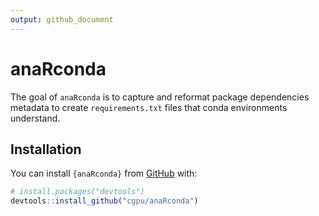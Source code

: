 ```yaml
---
output: github_document
---
```


<!-- README.md is generated from README.Rmd. Please edit that file -->

# anaRconda

<!-- badges: start -->
<!-- badges: end -->

The goal of `anaRconda` is to capture and reformat package dependencies metadata to create `requirements.txt` files that conda environments understand.

## Installation

You can install `{anaRconda}` from [GitHub](https://github.com/) with:

``` r
# install.packages("devtools")
devtools::install_github("cgpu/anaRconda")
```
